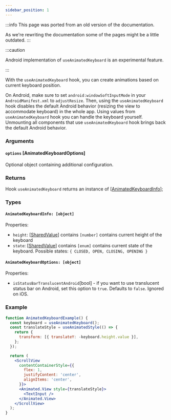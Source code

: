```yaml
---
sidebar_position: 1
---
```


:::info
This page was ported from an old version of the documentation.

As we're rewriting the documentation some of the pages might be a little outdated.
:::

:::caution

Android implementation of `useAnimatedKeyboard` is an experimental feature.

:::

With the `useAnimatedKeyboard` hook, you can create animations based on current keyboard position.

On Android, make sure to set `android:windowSoftInputMode` in your `AndroidManifest.xml` to `adjustResize`. Then, using the `useAnimatedKeyboard` hook disables
the default Android behavior (resizing the view to accommodate keyboard) in the whole app. Using values from `useAnimatedKeyboard` hook you can handle the keyboard yourself. Unmounting all components that use `useAnimatedKeyboard` hook brings back the default Android behavior.

### Arguments

#### `options` [AnimatedKeyboardOptions]

Optional object containing additional configuration.

### Returns

Hook `useAnimatedKeyboard` returns an instance of [[AnimatedKeyboardInfo](#animatedkeyboard-object)];

### Types

#### `AnimatedKeyboardInfo: [object]`

Properties:

- `height`: [[SharedValue](/docs/core/useSharedValue)] contains `[number]`
  contains current height of the keyboard
- `state`: [[SharedValue](/docs/core/useSharedValue)] contains `[enum]`
  contains current state of the keyboard. Possible states: `{ CLOSED, OPEN, CLOSING, OPENING }`

#### `AnimatedKeyboardOptions: [object]`

Properties:

- `isStatusBarTranslucentAndroid`[bool] - if you want to use translucent status bar on Android, set this option to `true`. Defaults to `false`. Ignored on iOS.

### Example

```jsx
function AnimatedKeyboardExample() {
  const keyboard = useAnimatedKeyboard();
  const translateStyle = useAnimatedStyle(() => {
    return {
      transform: [{ translateY: -keyboard.height.value }],
    };
  });

  return (
    <ScrollView
      contentContainerStyle={{
        flex: 1,
        justifyContent: 'center',
        alignItems: 'center',
      }}>
      <Animated.View style={translateStyle}>
        <TextInput />
      </Animated.View>
    </ScrollView>
  );
}
```
